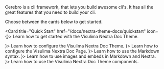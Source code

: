 
Cerebro is a cli framework, that lets you build awesome cli's.
It has all the great features that you need to build your cli.

Choose between the cards below to get started.

<Card title="Quick Start" href="/docs/nextra-theme-docs/quickstart" icon={<Play size={20} />}>
    Learn how to get started with the Visulima Nextra Doc Theme.
</Card>

<CardGroup cols={2}>
    <Card title="Theme Configuration" href="/docs/nextra-theme-docs/configuration/theme" icon={<Palette size={20} />}>
        Learn how to configure the Visulima Nextra Doc Theme.
    </Card>
    <Card title="Page Configuration" href="/docs/nextra-theme-docs/configuration/page" icon={<LayoutTemplate size={20} />}>
        Learn how to configure the Visulima Nextra Doc Page.
    </Card>
</CardGroup>

<CardGroup>
    <Card title="Markdown Syntax" href="/docs/nextra-theme-docs/writing-content/markdown-syntax" icon={<Palette size={20} />}>
        Learn how to use the Markdown syntax.
    </Card>
    <Card title="Images and Embeds" href="/docs/nextra-theme-docs/writing-content/image-embeds" icon={<LayoutTemplate size={20} />}>
        Learn how to use images and embeds in Markdown and Nextra.
    </Card>
    <Card title="Components" href="/docs/nextra-theme-docs/writing-content/components" icon={<Puzzle size={20} />}>
        Learn how to use the Visulima Nextra Doc Theme components.
    </Card>
</CardGroup>
